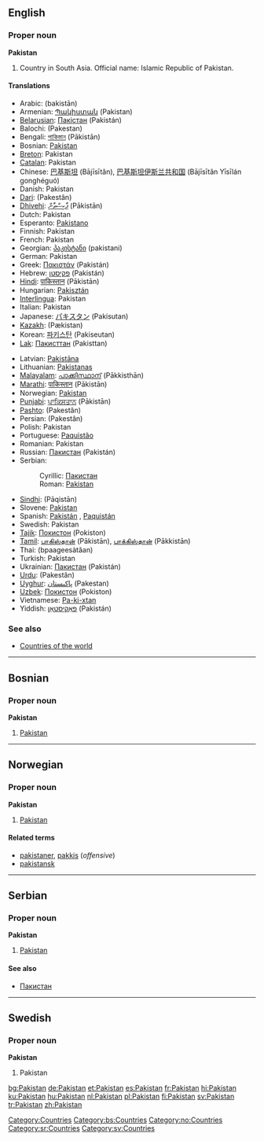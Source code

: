 ==English==

===Proper noun===
'''Pakistan'''

# Country in South Asia. Official name: Islamic Republic of Pakistan.

====Translations====
{{top}}
*Arabic: {{ARchar|[[باكستان]]}} (bakistān)
*Armenian: [[Պակիստան]] (Pakistan)
*[[Belarusian]]: [[Пакістан]] (Pakistán) {{m}}
*Balochi: (Pakestan)
*Bengali: [[পাকিস্তান]] (Pākistān)
*Bosnian: [[Pakistan#Bosnian|Pakistan]] {{m}}
*[[Breton]]: Pakistan
*[[Catalan]]: Pakistan
*Chinese: [[巴基斯坦]] (Bājīsītǎn), [[巴基斯坦伊斯兰共和国]] (Bājīsītǎn Yīsīlán gonghéguó)
*Danish: Pakistan
*[[Dari]]: {{FAchar|[[پاکستان]]}} (Pakestân)
*[[Dhivehi]]: [[ޕާކިސްތާން]] (Pākistān)
*Dutch: Pakistan
*Esperanto: [[Pakistano]]
*Finnish: Pakistan
*French: Pakistan {{m}}
*Georgian: [[პაკისტანი]] (pakistani)
*German: Pakistan {{n}}
*Greek: [[Πακιστάν]] (Pakistán)
*Hebrew: [[פקיסטן]] (Pakistán)
*[[Hindi]]: [[पाकिस्तान]] (Pākistān)
*Hungarian: [[Pakisztán]]
*[[Interlingua]]: Pakistan
*Italian: Pakistan {{m}}
*Japanese: [[パキスタン]] (Pakisutan)
*[[Kazakh]]: {{RUchar|[[Пәкістан]]}} (Pækistan)
*Korean: [[파키스탄]] (Pakiseutan)
*[[Lak]]: [[Пакисттан]] (Pakisttan)
{{mid}}
*Latvian: [[Pakistāna]]
*Lithuanian: [[Pakistanas]]
*[[Malayalam]]: [[പാക്കിസ്ഥാന്]] (Pākkisthān)
*[[Marathi]]: [[पाकिस्तान]] (Pākistān)
*Norwegian: [[#Norwegian|Pakistan]]
*[[Punjabi]]: [[ਪਾਕਿਸਤਾਨ]] (Pākistān)
*[[Pashto]]: {{FAchar|[[پاکستان]]}} (Pakestân)
*Persian: {{FAchar|[[پاکستان]]}} (Pakestân)
*Polish: Pakistan
*Portuguese: [[Paquistão]] {{m}}
*Romanian: Pakistan {{n}}
*Russian: [[Пакистан]] (Pakistán) {{m}}
*Serbian:
*:Cyrillic: [[Пакистан#Serbian|Пакистан]] {{m}}
*:Roman: [[Pakistan#Serbian|Pakistan]] {{m}}
*[[Sindhi]]: {{SDchar|[[پاڪستان]]}} (Pāqistān)
*Slovene: [[Pakistan]] {{m}}
*Spanish: [[Pakistán]] {{m}}, [[Paquistán]] {{m}}
*Swedish: Pakistan
*[[Tajik]]: [[Покистон]] (Pokiston)
*[[Tamil]]: [[பாகிஸ்தான்]] (Pākistān), [[பாக்கிஸ்தான்]] (Pākkistān)
*Thai: {{THchar|[[ปากีสถาน]]}} (bpaageesàtăan)
*Turkish: Pakistan
*Ukrainian: [[Пакистан#Ukrainian|Пакистан]] (Pakistán) {{m}}
*[[Urdu]]: {{URchar|[[پاکستان]]}} (Pakestân)
*[[Uyghur]]: [[ﭘﺎﻛﯩﺴﺘﺎﻥ]] (Pakestan)
*[[Uzbek]]: [[Покистон]] (Pokiston)
*Vietnamese: [[Pa-ki-xtan]]
*Yiddish: [[פאַקיסטאַן]] (Pakistán)
{{bottom}}

===See also===
* [[Countries of the world]]

[[Category:Countries]]


----
==Bosnian==
===Proper noun===
'''Pakistan''' {{m}}
#[[Pakistan#English|Pakistan]]
[[Category:bs:Countries]]


----
==Norwegian==
===Proper noun===
[[Category:no:Countries]]
'''Pakistan'''
#[[#English|Pakistan]]
====Related terms====
*[[pakistaner]], [[pakkis]] (''offensive'')
*[[pakistansk]]


----
==Serbian==
===Proper noun===
'''Pakistan''' {{m}}
#[[Pakistan#English|Pakistan]]
====See also====
*[[Пакистан#Serbian|Пакистан]]
[[Category:sr:Countries]]


----
==Swedish==
===Proper noun===
'''Pakistan'''
#Pakistan

[[Category:sv:Countries]]

[[bg:Pakistan]]
[[de:Pakistan]]
[[et:Pakistan]]
[[es:Pakistan]]
[[fr:Pakistan]]
[[hi:Pakistan]]
[[ku:Pakistan]]
[[hu:Pakistan]]
[[nl:Pakistan]]
[[pl:Pakistan]]
[[fi:Pakistan]]
[[sv:Pakistan]]
[[tr:Pakistan]]
[[zh:Pakistan]]